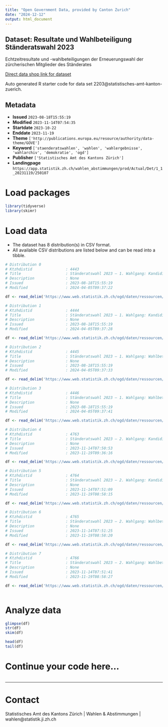 ```yaml
---
title: "Open Government Data, provided by Canton Zurich"
date: "2024-12-12"
output: html_document
---
```


## Dataset: Resultate und Wahlbeteiligung Ständeratswahl 2023

Echtzeitresultate und -wahlbeteiligungen der Erneuerungswahl der zürcherischen Mitglieder des Ständerates

[Direct data shop link for dataset](https://www.zh.ch/de/politik-staat/statistik-daten/datenkatalog.html#/datasets/2203@statistisches-amt-kanton-zuerich)

Auto generated R starter code for data set 2203@statistisches-amt-kanton-zuerich.

## Metadata

- **Issued** `2023-08-18T15:55:19`
- **Modified** `2023-11-14T07:54:35`
- **Startdate** `2023-10-22`
- **Enddate** `2023-11-19`
- **Theme** `['http://publications.europa.eu/resource/authority/data-theme/GOVE']`
- **Keyword** `['staenderatswahlen', 'wahlen', 'wahlergebnisse', 'wahlarchiv', 'demokratie', 'ogd']`
- **Publisher** `['Statistisches Amt des Kantons Zürich']`
- **Landingpage** `https://app.statistik.zh.ch/wahlen_abstimmungen/prod/Actual/Det/1_1_20231119/250107`


# Load packages

```r

library(tidyverse)
library(skimr)

```

# Load data

-   The dataset has 8 distribution(s) in CSV format.
-   All available CSV distributions are listed below and can be read into a tibble.

```r

# Distribution 0
# Ktzhdistid               : 4443
# Title                    : Ständeratswahl 2023 – 1. Wahlgang: Kandidierendenresultate Ebene Kanton
# Description              : None
# Issued                   : 2023-08-18T15:55:19
# Modified                 : 2024-04-05T09:37:22

df <- read_delim('https://www.web.statistik.zh.ch/ogd/daten/ressourcen/KTZH_00002203_00004443.csv')

# Distribution 1
# Ktzhdistid               : 4444
# Title                    : Ständeratswahl 2023 – 1. Wahlgang: Kandidierendenresultate Ebene Gemeinden
# Description              : None
# Issued                   : 2023-08-18T15:55:19
# Modified                 : 2024-04-05T09:37:28

df <- read_delim('https://www.web.statistik.zh.ch/ogd/daten/ressourcen/KTZH_00002203_00004444.csv')

# Distribution 2
# Ktzhdistid               : 4445
# Title                    : Ständeratswahl 2023 – 1. Wahlgang: Wahlbeteiligung Ebene Kanton
# Description              : None
# Issued                   : 2023-08-18T15:55:19
# Modified                 : 2024-04-05T09:37:33

df <- read_delim('https://www.web.statistik.zh.ch/ogd/daten/ressourcen/KTZH_00002203_00004445.csv')

# Distribution 3
# Ktzhdistid               : 4446
# Title                    : Ständeratswahl 2023 – 1. Wahlgang: Wahlbeteiligung Ebene Gemeinden
# Description              : None
# Issued                   : 2023-08-18T15:55:19
# Modified                 : 2024-04-05T09:37:41

df <- read_delim('https://www.web.statistik.zh.ch/ogd/daten/ressourcen/KTZH_00002203_00004446.csv')

# Distribution 4
# Ktzhdistid               : 4763
# Title                    : Ständeratswahl 2023 – 2. Wahlgang: Kandidierendenresultate Ebene Kanton
# Description              : None
# Issued                   : 2023-11-14T07:50:53
# Modified                 : 2023-11-19T09:36:16

df <- read_delim('https://www.web.statistik.zh.ch/ogd/daten/ressourcen/KTZH_00002203_00004763.csv')

# Distribution 5
# Ktzhdistid               : 4764
# Title                    : Ständeratswahl 2023 – 2. Wahlgang: Kandidierendenresultate Ebene Gemeinden
# Description              : None
# Issued                   : 2023-11-14T07:51:09
# Modified                 : 2023-11-19T08:58:15

df <- read_delim('https://www.web.statistik.zh.ch/ogd/daten/ressourcen/KTZH_00002203_00004764.csv')

# Distribution 6
# Ktzhdistid               : 4765
# Title                    : Ständeratswahl 2023 – 2. Wahlgang: Wahlbeteiligung Ebene Kanton
# Description              : None
# Issued                   : 2023-11-14T07:51:25
# Modified                 : 2023-11-19T08:58:20

df <- read_delim('https://www.web.statistik.zh.ch/ogd/daten/ressourcen/KTZH_00002203_00004765.csv')

# Distribution 7
# Ktzhdistid               : 4766
# Title                    : Ständeratswahl 2023 – 2. Wahlgang: Wahlbeteiligung Ebene Gemeinden
# Description              : None
# Issued                   : 2023-11-14T07:51:41
# Modified                 : 2023-11-19T08:58:27

df <- read_delim('https://www.web.statistik.zh.ch/ogd/daten/ressourcen/KTZH_00002203_00004766.csv')



```

# Analyze data

```r

glimpse(df)
str(df)
skim(df)

head(df)
tail(df)

```

# Continue your code here...

```r

```

------------------------------------------------------------------------

# Contact

Statistisches Amt des Kantons Zürich | Wahlen & Abstimmungen | wahlen@statistik.ji.zh.ch
